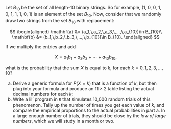 Let $B_{10}$ be the set of all length-10 binary strings. So for example, (1, 0, 0, 1, 0, 1, 1, 1, 0, 1) is an element of the set $B_{10}$. Now, consider that we randomly draw two strings from the set $B_{10}$ with replacement:

$$
\begin{aligned}
\mathbf{a}
&=
(a_1,\,a_2,\,a_3,\,...,\,a_{10})\in B_{10}\\
\mathbf{b}
&=
(b_1,\,b_2,\,b_3,\,...,\,b_{10})\in B_{10}.
\end{aligned}
$$

If we multiply the entries and add

$$
X=a_1b_1+a_2b_2+\cdots +a_{10}b_{10},
$$

what is the probability that the sum $X$ is equal to $k$, for each $k=0,\,1,\,2,\,3,\,...,\,10$?

a. Derive a generic formula for $P(X=k)$ that is a function of $k$, but then plug into your formula and produce an $11\times 2$ table listing the actual decimal numbers for each $k$;
b. Write a lil' program in `R` that simulates 10,000 random trials of this phenomenon. Tally up the number of times you get each value of $k$, and compare the empirical proportions to the actual probabilities in part a. In a large enough number of trials, they should be close by the *law of large numbers*, which we will study in a month or two. 


